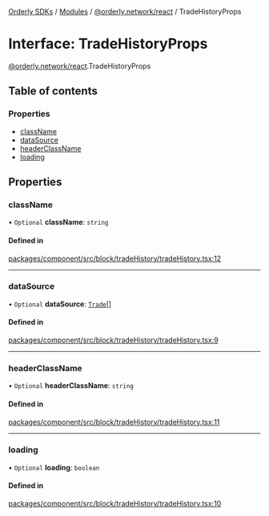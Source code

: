 [Orderly SDKs](/sdks/tech-doc/README) / [Modules](/sdks/tech-doc/modules) / [@orderly.network/react](/sdks/tech-doc/modules/orderly_network_react) / TradeHistoryProps

# Interface: TradeHistoryProps

[@orderly.network/react](/sdks/tech-doc/modules/orderly_network_react).TradeHistoryProps

## Table of contents

### Properties

- [className](/sdks/tech-doc/interfaces/orderly_network_react.TradeHistoryProps#classname)
- [dataSource](/sdks/tech-doc/interfaces/orderly_network_react.TradeHistoryProps#datasource)
- [headerClassName](/sdks/tech-doc/interfaces/orderly_network_react.TradeHistoryProps#headerclassname)
- [loading](/sdks/tech-doc/interfaces/orderly_network_react.TradeHistoryProps#loading)

## Properties

### className

• `Optional` **className**: `string`

#### Defined in

[packages/component/src/block/tradeHistory/tradeHistory.tsx:12](https://github.com/OrderlyNetwork/js-sdk/blob/ba995f2/packages/component/src/block/tradeHistory/tradeHistory.tsx#L12)

___

### dataSource

• `Optional` **dataSource**: [`Trade`](orderly_network_types.API.Trade)[]

#### Defined in

[packages/component/src/block/tradeHistory/tradeHistory.tsx:9](https://github.com/OrderlyNetwork/js-sdk/blob/ba995f2/packages/component/src/block/tradeHistory/tradeHistory.tsx#L9)

___

### headerClassName

• `Optional` **headerClassName**: `string`

#### Defined in

[packages/component/src/block/tradeHistory/tradeHistory.tsx:11](https://github.com/OrderlyNetwork/js-sdk/blob/ba995f2/packages/component/src/block/tradeHistory/tradeHistory.tsx#L11)

___

### loading

• `Optional` **loading**: `boolean`

#### Defined in

[packages/component/src/block/tradeHistory/tradeHistory.tsx:10](https://github.com/OrderlyNetwork/js-sdk/blob/ba995f2/packages/component/src/block/tradeHistory/tradeHistory.tsx#L10)
